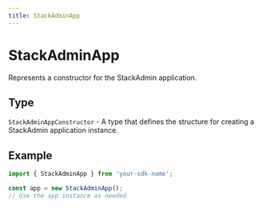 ```yaml
---
title: StackAdminApp
---
```


# StackAdminApp

Represents a constructor for the StackAdmin application.

## Type

`StackAdminAppConstructor` - A type that defines the structure for creating a StackAdmin application instance.

## Example

```typescript
import { StackAdminApp } from 'your-sdk-name';

const app = new StackAdminApp();
// Use the app instance as needed
```